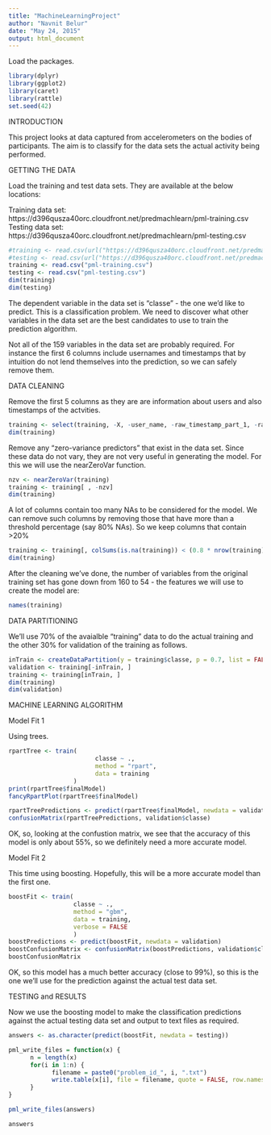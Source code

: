 ```yaml
---
title: "MachineLearningProject"
author: "Navnit Belur"
date: "May 24, 2015"
output: html_document
---
```




Load the packages.
```r
library(dplyr)
library(ggplot2)
library(caret)
library(rattle)
set.seed(42)
```

INTRODUCTION

This project looks at data captured from accelerometers on the bodies of participants. The aim is to classify for the data sets the actual activity being performed. 

GETTING THE DATA

Load the training and test data sets. They are available at the below locations:

Training data set: https://d396qusza40orc.cloudfront.net/predmachlearn/pml-training.csv
Testing data set: https://d396qusza40orc.cloudfront.net/predmachlearn/pml-testing.csv

```r
#training <- read.csv(url("https://d396qusza40orc.cloudfront.net/predmachlearn/pml-training.csv"))
#testing <- read.csv(url("https://d396qusza40orc.cloudfront.net/predmachlearn/pml-testing.csv"))
training <- read.csv("pml-training.csv")
testing <- read.csv("pml-testing.csv")
dim(training)
dim(testing)
```

The dependent variable in the data set is "classe" - the one we'd like to predict. This is a classification problem. We need to discover what other variables in the data set are the best candidates to use to train the prediction algorithm. 

Not all of the 159 variables in the data set are probably required. For instance the first 6 columns include usernames and timestamps that by intuition do not lend themselves into the prediction, so we can safely remove them. 


DATA CLEANING

Remove the first 5 columns as they are are information about users and also timestamps of the actvities. 

```r
training <- select(training, -X, -user_name, -raw_timestamp_part_1, -raw_timestamp_part_2, -cvtd_timestamp)
dim(training)
```

Remove any "zero-variance predictors" that exist in the data set. Since these data do not vary, they are not very useful in generating the model. For this we will use the nearZeroVar function. 

```r
nzv <- nearZeroVar(training)
training <- training[ , -nzv]
dim(training)
```

A lot of columns contain too many NAs to be considered for the model. We can remove such columns by removing those that have more than a threshold percentage (say 80% NAs). So we keep columns that contain >20%

```r
training <- training[, colSums(is.na(training)) < (0.8 * nrow(training))]
dim(training)
```

After the cleaning we've done, the number of variables from the original training set has gone down from 160 to 54 - the features we will use to create the model are:

```r
names(training)
```

DATA PARTITIONING

We'll use 70% of the avaialble "training" data to do the actual training and the other 30% for validation of the training as follows. 


```r
inTrain <- createDataPartition(y = training$classe, p = 0.7, list = FALSE)
validation <- training[-inTrain, ]
training <- training[inTrain, ]
dim(training)
dim(validation)
```


MACHINE LEARNING ALGORITHM

Model Fit 1

Using trees.

```r
rpartTree <- train(
                        classe ~ ., 
                        method = "rpart", 
                        data = training
                  )
print(rpartTree$finalModel)
fancyRpartPlot(rpartTree$finalModel)

rpartTreePredictions <- predict(rpartTree$finalModel, newdata = validation, type = "class")
confusionMatrix(rpartTreePredictions, validation$classe)
```

OK, so, looking at the confustion matrix, we see that the accuracy of this model is only about 55%, so we definitely need a more accurate model. 

Model Fit 2

This time using boosting. Hopefully, this will be a more accurate model than the first one. 


```r
boostFit <- train(
                  classe ~ ., 
                  method = "gbm", 
                  data = training, 
                  verbose = FALSE
                  )
boostPredictions <- predict(boostFit, newdata = validation)
boostConfusionMatrix <- confusionMatrix(boostPredictions, validation$classe)
boostConfusionMatrix
```

OK, so this model has a much better accuracy (close to 99%), so this is the one we'll use for the prediction against the actual test data set. 

TESTING and RESULTS

Now we use the boosting model to make the classification predictions against the actual testing data set and output to text files as required. 

```r
answers <- as.character(predict(boostFit, newdata = testing))

pml_write_files = function(x) {
      n = length(x)
      for(i in 1:n) {
            filename = paste0("problem_id_", i, ".txt")
            write.table(x[i], file = filename, quote = FALSE, row.names = FALSE, col.names = FALSE)
      }
}

pml_write_files(answers)

answers
```

